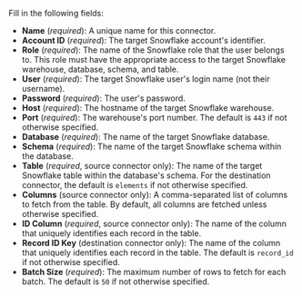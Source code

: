 Fill in the following fields:

- **Name** (_required_): A unique name for this connector.
- **Account ID** (_required_): The target Snowflake account's identifier.
- **Role** (_required_): The name of the Snowflake role that the user belongs to. This role must have the appropriate access to the target Snowflake warehouse, database, schema, and table.
- **User** (_required_): The target Snowflake user's login name (not their username).
- **Password** (_required_): The user's password.
- **Host** (_required_): The hostname of the target Snowflake warehouse.
- **Port** (_required_): The warehouse's port number. The default is `443` if not otherwise specified.
- **Database** (_required_): The name of the target Snowflake database.
- **Schema** (_required_): The name of the target Snowflake schema within the database.
- **Table** (_required_, source connector only): The name of the target Snowflake table within the database's schema. For the destination connector, the default is `elements` if not otherwise specified.
- **Columns** (source connector only): A comma-separated list of columns to fetch from the table. By default, all columns are fetched unless otherwise specified.
- **ID Column** (_required_, source connector only): The name of the column that uniquely identifies each record in the table.
- **Record ID Key** (destination connector only): The name of the column that uniquely identifies each record in the table. The default is `record_id` if not otherwise specified.
- **Batch Size** (_required_): The maximum number of rows to fetch for each batch. The default is `50` if not otherwise specified.